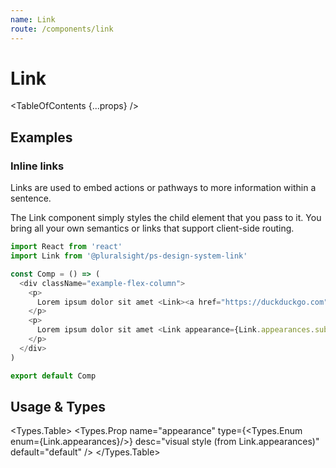 ```yaml
---
name: Link
route: /components/link
---
```


# Link

<TableOfContents {...props} />

## Examples

### Inline links

Links are used to embed actions or pathways to more information within a sentence.

The Link component simply styles the child element that you pass to it. You bring all your own semantics or links that support client-side routing.

```typescript
import React from 'react'
import Link from '@pluralsight/ps-design-system-link'

const Comp = () => (
  <div className="example-flex-column">
    <p>
      Lorem ipsum dolor sit amet <Link><a href="https://duckduckgo.com">basic link</a></Link> nisi ut aliquip ex ea commodo consequat.
    </p>
    <p>
      Lorem ipsum dolor sit amet <Link appearance={Link.appearances.subtle}><a href="https://duckduckgo.com">subtle link</a></Link> nisi ut aliquip ex ea commodo consequat.
    </p>
  </div>
)

export default Comp

```

## Usage & Types

<Usage install="npm install @pluralsight/ps-design-system-link"
  import="import Link from '@pluralsight/ps-design-system-link'"
  packageName="link"
  />

<Types.Table>
  <Types.Prop name="appearance" type={<Types.Enum enum={Link.appearances}/>} desc="visual style (from Link.appearances)" default="default" />
</Types.Table>
